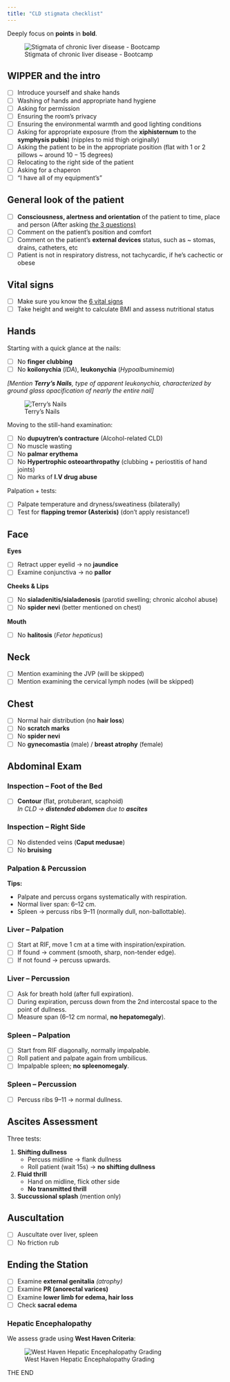 ```yaml
---
title: "CLD stigmata checklist"
---
```


Deeply focus on **points** in **bold**.

![Stigmata of chronic liver disease - Bootcamp](cld1.png)

## WIPPER and the intro

-   [ ] Introduce yourself and shake hands
-   [ ] Washing of hands and appropriate hand hygiene
-   [ ] Asking for permission
-   [ ] Ensuring the room’s privacy
-   [ ] Ensuring the environmental warmth and good lighting conditions
-   [ ] Asking for appropriate exposure (from the **xiphisternum** to the **symphysis pubis**) (nipples to mid thigh originally)
-   [ ] Asking the patient to be in the appropriate position (flat with $1$ or $2$ pillows \~ around $10-15$ degrees)
-   [ ] Relocating to the right side of the patient
-   [ ] Asking for a chaperon
-   [ ] “I have all of my equipment's”

## General look of the patient

-   [ ] **Consciousness, alertness and orientation** of the patient to time, place and person (After asking [*the* $3$ questions)](miscellaneous.qmd)
-   [ ] Comment on the patient’s position and comfort
-   [ ] Comment on the patient’s **external devices** status, such as \~ stomas, drains, catheters, etc
-   [ ] Patient is not in respiratory distress, not tachycardic, if he's cachectic or obese

## Vital signs

-   [ ] Make sure you know the [$6$ vital signs](miscellaneous.qmd)
-   [ ] Take height and weight to calculate BMI and assess nutritional status

## Hands

Starting with a quick glance at the nails:

-   [ ] No **finger clubbing**
-   [ ] No **koilonychia** (*IDA*), **leukonychia** (*Hypoalbuminemia*)  
      
_[Mention **Terry’s Nails**, type of apparent leukonychia, characterized by ground glass opacification of nearly the entire nail]_

![Terry's Nails](cld2.png)

Moving to the still-hand examination:

- [ ] No **dupuytren’s contracture** (Alcohol-related CLD)
- [ ] No muscle wasting
- [ ] No **palmar erythema**
- [ ] No **Hypertrophic osteoarthropathy** (clubbing + periostitis of hand joints)
- [ ] No marks of **I.V drug abuse**

Palpation + tests:

- [ ] Palpate temperature and dryness/sweatiness (bilaterally)
- [ ] Test for **flapping tremor (Asterixis)** (don’t apply resistance!)

## Face

**Eyes**

- [ ] Retract upper eyelid → no **jaundice**
- [ ] Examine conjunctiva → no **pallor**

**Cheeks & Lips**

- [ ] No **sialadenitis/sialadenosis** (parotid swelling; chronic alcohol abuse)
- [ ] No **spider nevi** (better mentioned on chest)

**Mouth**

- [ ] No **halitosis** (*Fetor hepaticus*)

## Neck

- [ ] Mention examining the JVP (will be skipped)
- [ ] Mention examining the cervical lymph nodes (will be skipped)

## Chest
- [ ] Normal hair distribution (no **hair loss**)
- [ ] No **scratch marks**
- [ ] No **spider nevi**
- [ ] No **gynecomastia** (male) / **breast atrophy** (female)

## Abdominal Exam

### Inspection – Foot of the Bed

- [ ] **Contour** (flat, protuberant, scaphoid)  
_In CLD → **distended abdomen** due to **ascites**_

### Inspection – Right Side

- [ ] No distended veins (**Caput medusae**)
- [ ] No **bruising**

### Palpation & Percussion
**Tips:**

- Palpate and percuss organs systematically with respiration.
- Normal liver span: 6–12 cm.
- Spleen → percuss ribs 9–11 (normally dull, non-ballottable).


### Liver – Palpation
- [ ] Start at RIF, move 1 cm at a time with inspiration/expiration.
- [ ] If found → comment (smooth, sharp, non-tender edge).  
- [ ] If not found → percuss upwards.

### Liver – Percussion
- [ ] Ask for breath hold (after full expiration).
- [ ] During expiration, percuss down from the 2nd intercostal space to the point of dullness.
- [ ] Measure span (6–12 cm normal, **no hepatomegaly**).

### Spleen – Palpation
- [ ] Start from RIF diagonally, normally impalpable.
- [ ] Roll patient and palpate again from umbilicus.
- [ ] Impalpable spleen; **no spleenomegaly**.

### Spleen – Percussion
- [ ] Percuss ribs 9–11 → normal dullness.

## Ascites Assessment
Three tests:

1. **Shifting dullness**  
   - Percuss midline → flank dullness  
   - Roll patient (wait 15s) → **no shifting dullness**

2. **Fluid thrill**  
   - Hand on midline, flick other side  
   - **No transmitted thrill**
   
3. **Succussional splash** (mention only)

## Auscultation
- [ ] Auscultate over liver, spleen  
- [ ] No friction rub

## Ending the Station
- [ ] Examine **external genitalia** _(atrophy)_  
- [ ] Examine **PR (anorectal varices)**  
- [ ] Examine **lower limb for edema, hair loss**  
- [ ] Check **sacral edema**

### Hepatic Encephalopathy
We assess grade using **West Haven Criteria**:

![West Haven Hepatic Encephalopathy Grading](cld3.png)

THE END

